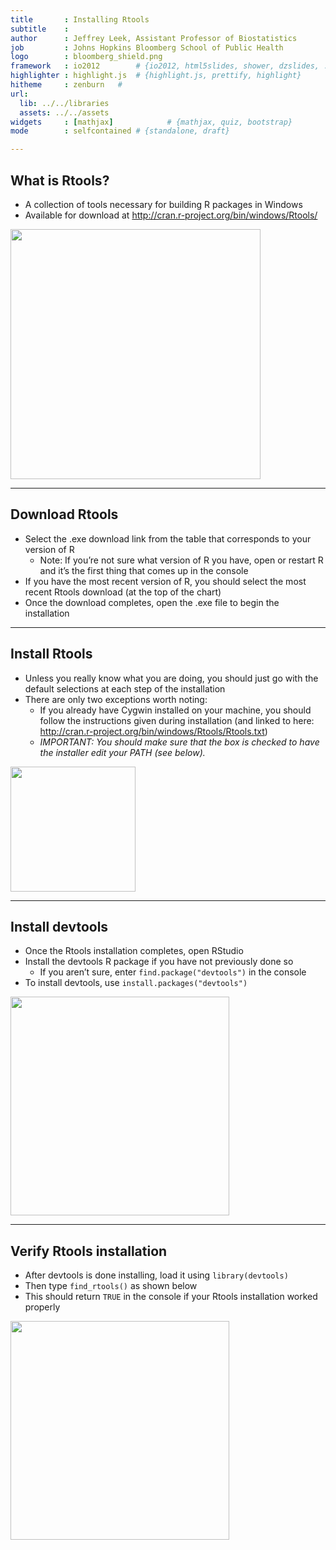```yaml
---
title       : Installing Rtools
subtitle    : 
author      : Jeffrey Leek, Assistant Professor of Biostatistics 
job         : Johns Hopkins Bloomberg School of Public Health
logo        : bloomberg_shield.png
framework   : io2012        # {io2012, html5slides, shower, dzslides, ...}
highlighter : highlight.js  # {highlight.js, prettify, highlight}
hitheme     : zenburn   # 
url:
  lib: ../../libraries
  assets: ../../assets
widgets     : [mathjax]            # {mathjax, quiz, bootstrap}
mode        : selfcontained # {standalone, draft}

---
```


## What is Rtools?

* A collection of tools necessary for building R packages in Windows
* Available for download at [http://cran.r-project.org/bin/windows/Rtools/](http://cran.r-project.org/bin/windows/Rtools/)

<img class=center src=../../assets/img/Rtools/Rtools1.png height='400'/>

---

## Download Rtools

* Select the .exe download link from the table that corresponds to your version of R
  * Note: If you're not sure what version of R you have, open or restart R and it's the first thing that comes up in the console
* If you have the most recent version of R, you should select the most recent Rtools download (at the top of the chart)
* Once the download completes, open the .exe file to begin the installation

---

## Install Rtools

* Unless you really know what you are doing, you should just go with the default selections at each step of the installation
* There are only two exceptions worth noting:
  * If you already have Cygwin installed on your machine, you should follow the instructions given during installation (and linked to here: [http://cran.r-project.org/bin/windows/Rtools/Rtools.txt](http://cran.r-project.org/bin/windows/Rtools/Rtools.txt))
  * _IMPORTANT: You should make sure that the box is checked to have the installer edit your PATH (see below)._
  
<img class=center src=../../assets/img/Rtools/Rtools8.png height='200'/>

---

## Install devtools

* Once the Rtools installation completes, open RStudio
* Install the devtools R package if you have not previously done so 
  * If you aren't sure, enter ```find.package("devtools")``` in the console
* To install devtools, use ```install.packages("devtools")```

<img class=center src=../../assets/img/Rtools/devtools1.png height='350'/>

---

## Verify Rtools installation

* After devtools is done installing, load it using ```library(devtools)```
* Then type ```find_rtools()``` as shown below
* This should return ```TRUE``` in the console if your Rtools installation worked properly

<img class=center src=../../assets/img/Rtools/devtools4.png height='350'/>